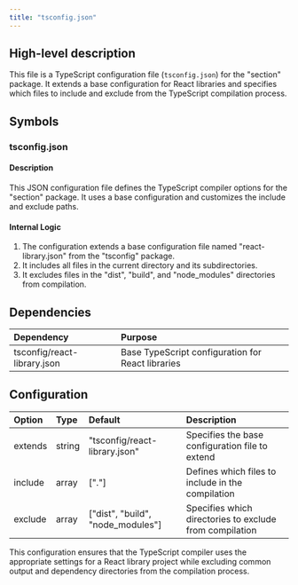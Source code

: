 ```yaml
---
title: "tsconfig.json"
---
```


## High-level description

This file is a TypeScript configuration file (`tsconfig.json`) for the "section" package. It extends a base configuration for React libraries and specifies which files to include and exclude from the TypeScript compilation process.

## Symbols

### tsconfig.json
#### Description
This JSON configuration file defines the TypeScript compiler options for the "section" package. It uses a base configuration and customizes the include and exclude paths.

#### Internal Logic
1. The configuration extends a base configuration file named "react-library.json" from the "tsconfig" package.
2. It includes all files in the current directory and its subdirectories.
3. It excludes files in the "dist", "build", and "node_modules" directories from compilation.

## Dependencies
| Dependency | Purpose |
|:-----------|:--------|
| tsconfig/react-library.json | Base TypeScript configuration for React libraries |

## Configuration
| Option | Type | Default | Description |
|:-------|:-----|:--------|:------------|
| extends | string | "tsconfig/react-library.json" | Specifies the base configuration file to extend |
| include | array | ["."] | Defines which files to include in the compilation |
| exclude | array | ["dist", "build", "node_modules"] | Specifies which directories to exclude from compilation |

This configuration ensures that the TypeScript compiler uses the appropriate settings for a React library project while excluding common output and dependency directories from the compilation process.